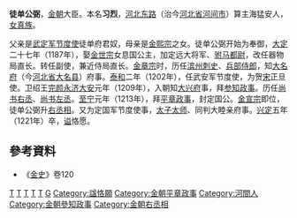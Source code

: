 '''徒单公弼'''{{BD|？||1221年||}}，[[金朝|金朝]]大臣。本名'''习烈'''，[[河北东路|河北东路]]（治今[[河北省|河北省]][[河间市|河间市]]）算主海猛安人，[[女真族|女真族]]。

父亲是[[武定军节度使|武定军节度使]]徒单府君奴，母亲是[[金熙宗|金熙宗]]之女。徒单公弼开始为奉御，[[大定_(金朝)|大定]]二十七年（1187年），娶[[金世宗|金世宗]]女息国公主，加定远大将军、[[驸马都尉|驸马都尉]]，改任器物局直长。转任副使，兼近侍局直长。[[金章宗|金章宗]]时，历任[[滨州|滨州]][[刺史|刺史]]、[[兵部侍郎|兵部侍郎]]，知[[大名府|大名府]]（今[[河北省|河北省]][[大名县|大名县]]）府事。[[泰和_(金朝)|泰和]]二年（1202年），任武安军节度使，为贺[[南宋|宋]]正旦使。卫绍王[[完颜永济|完颜永济]][[大安_(金朝)|大安]]元年（1209年），入朝知[[大兴府|大兴府]]事，拜[[参知政事|参知政事]]。历任[[尚书右丞|尚书右丞]]、[[尚书左丞|尚书左丞]]。[[至宁|至宁]]元年（1213年），拜[[平章政事|平章政事]]，封定国公。[[金宣宗|金宣宗]]即位，徒单公弼升[[右丞相|右丞相]]。又为定国军节度使事，[[太子太师|太子太师]]、同判大睦亲府事。[[兴定|兴定]]五年（1221年）卒，[[谥|谥]]恪愿。
== 參考資料 ==
* 《[[金史|金史]]》卷120
[[Category:金朝驸马|T]]
[[Category:金朝中书令|T]]
[[Category:金朝尚书右丞|T]]
[[Category:金朝尚书左丞|T]]
[[Category:金朝国公|T]]
[[Category:徒单氏|G]]
[[Category:諡恪願|Category:諡恪願]]
[[Category:金朝平章政事|Category:金朝平章政事]]
[[Category:河間人|Category:河間人]]
[[Category:金朝參知政事|Category:金朝參知政事]]
[[Category:金朝右丞相|Category:金朝右丞相]]